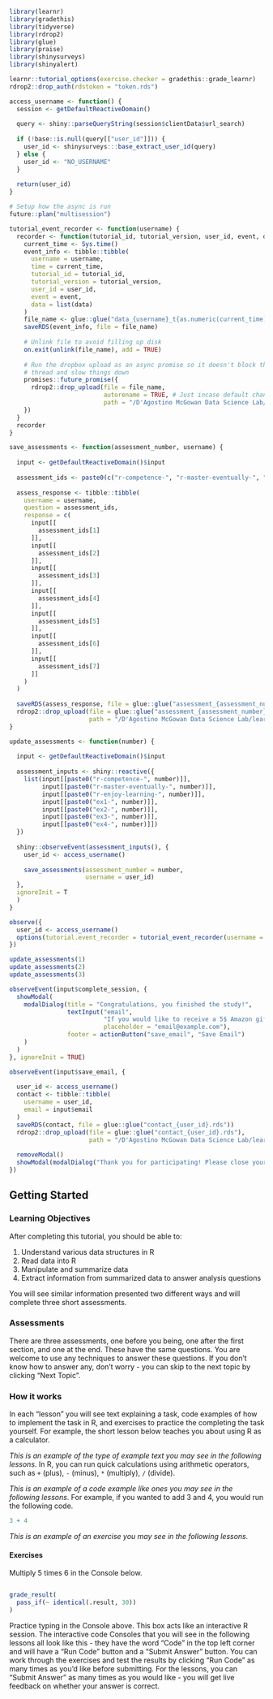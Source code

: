 ```r
library(learnr)
library(gradethis)
library(tidyverse)
library(rdrop2)
library(glue)
library(praise)
library(shinysurveys)
library(shinyalert)
```

```r

learnr::tutorial_options(exercise.checker = gradethis::grade_learnr)
rdrop2::drop_auth(rdstoken = "token.rds")

access_username <- function() {
  session <- getDefaultReactiveDomain()
  
  query <- shiny::parseQueryString(session$clientData$url_search)
  
  if (!base::is.null(query[["user_id"]])) {
    user_id <- shinysurveys:::base_extract_user_id(query)
  } else {
    user_id <- "NO_USERNAME"
  }
  
  return(user_id)
}

# Setup how the async is run
future::plan("multisession")

tutorial_event_recorder <- function(username) {
  recorder <- function(tutorial_id, tutorial_version, user_id, event, data) {
    current_time <- Sys.time()
    event_info <- tibble::tibble(
      username = username,
      time = current_time,
      tutorial_id = tutorial_id,
      tutorial_version = tutorial_version,
      user_id = user_id,
      event = event,
      data = list(data)
    )
    file_name <- glue::glue("data_{username}_t{as.numeric(current_time)}.rds")
    saveRDS(event_info, file = file_name)
    
    # Unlink file to avoid filling up disk
    on.exit(unlink(file_name), add = TRUE)
    
    # Run the dropbox upload as an async promise so it doesn't block the main
    # thread and slow things down
    promises::future_promise({
      rdrop2::drop_upload(file = file_name,
                          autorename = TRUE, # Just incase default changes make sure conflicts arent swallowed
                          path = "/D'Agostino McGowan Data Science Lab/learnr_results/")
    })
  }
  recorder
}

save_assessments <- function(assessment_number, username) {
  
  input <- getDefaultReactiveDomain()$input
  
  assessment_ids <- paste0(c("r-competence-", "r-master-eventually-", "r-enjoy-learning-", "ex1-", "ex2-", "ex3-", "ex4-"), assessment_number)
  
  assess_response <- tibble::tibble(
    username = username,
    question = assessment_ids,
    response = c(
      input[[
        assessment_ids[1]
      ]],
      input[[
        assessment_ids[2]
      ]],
      input[[
        assessment_ids[3]
      ]],
      input[[
        assessment_ids[4]
      ]],
      input[[
        assessment_ids[5]
      ]],
      input[[
        assessment_ids[6]
      ]],
      input[[
        assessment_ids[7]
      ]]
    )
  )
  
  saveRDS(assess_response, file = glue::glue("assessment_{assessment_number}_{username}.rds"))
  rdrop2::drop_upload(file = glue::glue("assessment_{assessment_number}_{username}.rds"),
                      path = "/D'Agostino McGowan Data Science Lab/learnr_results/")
}

update_assessments <- function(number) {
  
  input <- getDefaultReactiveDomain()$input
  
  assessment_inputs <- shiny::reactive({
    list(input[[paste0("r-competence-", number)]],
         input[[paste0("r-master-eventually-", number)]],
         input[[paste0("r-enjoy-learning-", number)]],
         input[[paste0("ex1-", number)]],
         input[[paste0("ex2-", number)]],
         input[[paste0("ex3-", number)]],
         input[[paste0("ex4-", number)]])
  })
  
  shiny::observeEvent(assessment_inputs(), {
    user_id <- access_username()
    
    save_assessments(assessment_number = number, 
                     username = user_id)
  }, 
  ignoreInit = T
  )
}

```

```r

observe({
  user_id <- access_username()
  options(tutorial.event_recorder = tutorial_event_recorder(username = user_id))
})

update_assessments(1)
update_assessments(2)
update_assessments(3)

observeEvent(input$complete_session, {
  showModal(
    modalDialog(title = "Congratulations, you finished the study!",
                textInput("email", 
                          "If you would like to receive a 5$ Amazon gift card, please provide your email.", 
                          placeholder = "email@example.com"),
                footer = actionButton("save_email", "Save Email")
    )
  )
}, ignoreInit = TRUE)

observeEvent(input$save_email, {
  
  user_id <- access_username()
  contact <- tibble::tibble(
    username = user_id,
    email = input$email
  )
  saveRDS(contact, file = glue::glue("contact_{user_id}.rds"))
  rdrop2::drop_upload(file = glue::glue("contact_{user_id}.rds"),
                      path = "/D'Agostino McGowan Data Science Lab/learnr_results/")
  
  removeModal()
  showModal(modalDialog("Thank you for participating! Please close your browser window now.", footer = NULL))
})

```


## Getting Started

### Learning Objectives

After completing this tutorial, you should be able to:

1.  Understand various data structures in R
2.  Read data into R
3.  Manipulate and summarize data
4.  Extract information from summarized data to answer analysis questions

You will see similar information presented two different ways and will complete three short assessments.

### Assessments

There are three assessments, one before you being, one after the first section, and one at the end. These have the same questions. You are welcome to use any techniques to answer these questions. If you don't know how to answer any, don't worry - you can skip to the next topic by clicking "Next Topic".

### How it works

In each "lesson" you will see text explaining a task, code examples of how to implement the task in R, and exercises to practice the completing the task yourself. For example, the short lesson below teaches you about using R as a calculator.

_This is an example of the type of example text you may see in the following lessons_. In R, you can run quick calculations using arithmetic operators, such as `+` (plus), `-` (minus), `*` (multiply), `/` (divide). 

_This is an example of a code example like ones you may see in the following lessons_. For example, if you wanted to add 3 and 4, you would run the following code.

```r
3 + 4
```

_This is an example of an exercise you may see in the following lessons._

#### Exercises

Multiply 5 times 6 in the Console below.

```r

```

```r
grade_result(
  pass_if(~ identical(.result, 30))
)
```

Practice typing in the Console above. This box acts like an interactive R session. The interactive code Consoles that you will see in the following lessons all look like this - they have the word "Code" in the top left corner and will have a "Run Code" button and a "Submit Answer" button. You can work through the exercises and test the results by clicking "Run Code" as many times as you'd like before submitting. For the lessons, you can "Submit Answer" as many times as you would like - you will get live feedback on whether your answer is correct. 


